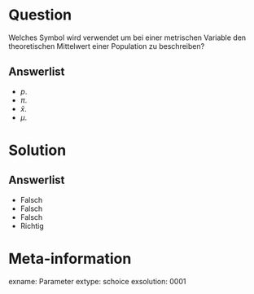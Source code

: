 Question
========

Welches Symbol wird verwendet um bei einer metrischen Variable den theoretischen Mittelwert einer Population zu beschreiben?


Answerlist
----------
* $p$.
* $\pi$.
* $\bar{x}$.
* $\mu$.

Solution
========

Answerlist
----------
* Falsch
* Falsch
* Falsch
* Richtig

Meta-information
================
exname: Parameter
extype: schoice
exsolution: 0001